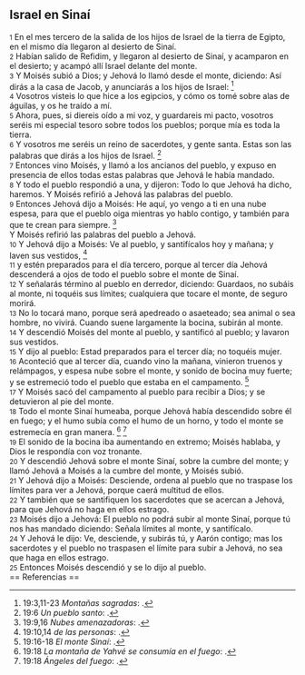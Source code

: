== Israel en Sinaí ==

{{anchor|1}} <small>1</small> En el mes tercero de la salida de los hijos de Israel de la tierra de Egipto, en el mismo día llegaron al desierto de Sinaí.<br>
{{anchor|2}} <small>2</small> Habían salido de Refidim, y llegaron al desierto de Sinaí, y acamparon en el desierto; y acampó allí Israel delante del monte.<br>
{{anchor|3}} <small>3</small> Y Moisés subió a Dios; y Jehová lo llamó desde el monte, diciendo: Así dirás a la casa de Jacob, y anunciarás a los hijos de Israel: <ref>19:3,11-23 ''Montañas sagradas'': {{lib|LU|85|1|5}}.</ref><br>
{{anchor|4}} <small>4</small> Vosotros visteis lo que hice a los egipcios, y cómo os tomé sobre alas de águilas, y os he traído a mí.<br>
{{anchor|5}} <small>5</small> Ahora, pues, si diereis oído a mi voz, y guardareis mi pacto, vosotros seréis mi especial tesoro sobre todos los pueblos; porque mía es toda la tierra.<br>
{{anchor|6}} <small>6</small> Y vosotros me seréis un reino de sacerdotes, y gente santa. Estas son las palabras que dirás a los hijos de Israel. <ref>19:6 ''Un pueblo santo'': {{lib|LU|137|8|4}}.</ref><br>
{{anchor|7}} <small>7</small> Entonces vino Moisés, y llamó a los ancianos del pueblo, y expuso en presencia de ellos todas estas palabras que Jehová le había mandado.<br>
{{anchor|8}} <small>8</small> Y todo el pueblo respondió a una, y dijeron: Todo lo que Jehová ha dicho, haremos. Y Moisés refirió a Jehová las palabras del pueblo.<br>
{{anchor|9}} <small>9</small> Entonces Jehová dijo a Moisés: He aquí, yo vengo a ti en una nube espesa, para que el pueblo oiga mientras yo hablo contigo, y también para que te crean para siempre. <ref>19:9,16 ''Nubes amenazadoras'': {{lib|LU|85|4|3}}.</ref><br>
Y Moisés refirió las palabras del pueblo a Jehová.<br>
{{anchor|10}} <small>10</small> Y Jehová dijo a Moisés: Ve al pueblo, y santifícalos hoy y mañana; y laven sus vestidos, <ref>19:10,14 ''de las personas'': {{lib|LU|90|5|3}}.</ref><br>
{{anchor|11}} <small>11</small> y estén preparados para el día tercero, porque al tercer día Jehová descenderá a ojos de todo el pueblo sobre el monte de Sinaí.<br>
{{anchor|12}} <small>12</small> Y señalarás término al pueblo en derredor, diciendo: Guardaos, no subáis al monte, ni toquéis sus límites; cualquiera que tocare el monte, de seguro morirá.<br>
{{anchor|13}} <small>13</small> No lo tocará mano, porque será apedreado o asaeteado; sea animal o sea hombre, no vivirá. Cuando suene largamente la bocina, subirán al monte.<br>
{{anchor|14}} <small>14</small> Y descendió Moisés del monte al pueblo, y santificó al pueblo; y lavaron sus vestidos.<br>
{{anchor|15}} <small>15</small> Y dijo al pueblo: Estad preparados para el tercer día; no toquéis mujer.<br>
{{anchor|16}} <small>16</small> Aconteció que al tercer día, cuando vino la mañana, vinieron truenos y relámpagos, y espesa nube sobre el monte, y sonido de bocina muy fuerte; y se estremeció todo el pueblo que estaba en el campamento. <ref>19:16-18 ''El monte Sinaí'': {{lib|LU|142|3|21}}.</ref><br>
{{anchor|17}} <small>17</small> Y Moisés sacó del campamento al pueblo para recibir a Dios; y se detuvieron al pie del monte.<br>
{{anchor|18}} <small>18</small> Todo el monte Sinaí humeaba, porque Jehová había descendido sobre él en fuego; y el humo subía como el humo de un horno, y todo el monte se estremecía en gran manera. <ref>19:18 ''La montaña de Yahvé se consumía en el fuego'': {{lib|LU|96|4|5}}.</ref> <ref>19:18 ''Ángeles del fuego'': {{lib|LU|85|4|2}}.</ref><br>
{{anchor|19}} <small>19</small> El sonido de la bocina iba aumentando en extremo; Moisés hablaba, y Dios le respondía con voz tronante.<br>
{{anchor|20}} <small>20</small> Y descendió Jehová sobre el monte Sinaí, sobre la cumbre del monte; y llamó Jehová a Moisés a la cumbre del monte, y Moisés subió.<br>
{{anchor|21}} <small>21</small> Y Jehová dijo a Moisés: Desciende, ordena al pueblo que no traspase los límites para ver a Jehová, porque caerá multitud de ellos.<br>
{{anchor|22}} <small>22</small> Y también que se santifiquen los sacerdotes que se acercan a Jehová, para que Jehová no haga en ellos estrago.<br>
{{anchor|23}} <small>23</small> Moisés dijo a Jehová: El pueblo no podrá subir al monte Sinaí, porque tú nos has mandado diciendo: Señala límites al monte, y santifícalo.<br>
{{anchor|24}} <small>24</small> Y Jehová le dijo: Ve, desciende, y subirás tú, y Aarón contigo; mas los sacerdotes y el pueblo no traspasen el límite para subir a Jehová, no sea que haga en ellos estrago.<br>
{{anchor|25}} <small>25</small> Entonces Moisés descendió y se lo dijo al pueblo.<br>
== Referencias ==

<references />
